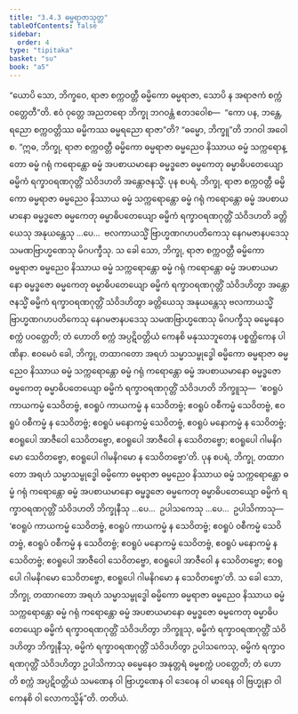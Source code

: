 ```yaml
---
title: "3.4.3 ဓမ္မရာဇာသုတ္တ"
tableOfContents: false
sidebar:
  order: 4
type: "tipitaka"
basket: "su"
book: "a5"
---
```



<DynamicBreadcrumb />

<Division number="133" book="a5">

<Paragraph number="743" book="a5">
“ယောပိ သော, ဘိက္ခဝေ, ရာဇာ စက္ကဝတ္တီ ဓမ္မိကော ဓမ္မရာဇာ, သောပိ န အရာဇကံ စက္ကံ ဝတ္တေတီ”တိ. ဧဝံ ဝုတ္တေ အညတရော ဘိက္ခု ဘဂဝန္တံ ဧတဒဝေါစ—  “ကော ပန, ဘန္တေ, ရညော စက္ကဝတ္တိဿ ဓမ္မိကဿ ဓမ္မရညော ရာဇာ”တိ? “ဓမ္မော, ဘိက္ခူ”တိ ဘဂဝါ အဝေါစ.
</Paragraph>

<Paragraph number="744" book="a5">
“ဣဓ, ဘိက္ခု, ရာဇာ စက္ကဝတ္တီ ဓမ္မိကော ဓမ္မရာဇာ ဓမ္မညေဝ နိဿာယ ဓမ္မံ သက္ကရောန္တော ဓမ္မံ ဂရုံ ကရောန္တော ဓမ္မံ အပစာယမာနော ဓမ္မဒ္ဓဇော ဓမ္မကေတု ဓမ္မာဓိပတေယျော ဓမ္မိကံ ရက္ခာဝရဏဂုတ္တိံ သံဝိဒဟတိ အန္တောဇနသ္မိံ.
</Paragraph>

<Paragraph number="745" book="a5">
ပုန စပရံ, ဘိက္ခု, ရာဇာ စက္ကဝတ္တီ ဓမ္မိကော ဓမ္မရာဇာ ဓမ္မညေဝ နိဿာယ ဓမ္မံ သက္ကရောန္တော ဓမ္မံ ဂရုံ ကရောန္တော ဓမ္မံ အပစာယမာနော ဓမ္မဒ္ဓဇော ဓမ္မကေတု ဓမ္မာဓိပတေယျော ဓမ္မိကံ ရက္ခာဝရဏဂုတ္တိံ သံဝိဒဟတိ ခတ္တိယေသု အနုယန္တေသု …ပေ…  ဗလကာယသ္မိံ ဗြာဟ္မဏဂဟပတိကေသု နေဂမဇာနပဒေသု သမဏဗြာဟ္မဏေသု မိဂပက္ခီသု. သ ခေါ သော, ဘိက္ခု, ရာဇာ စက္ကဝတ္တီ ဓမ္မိကော ဓမ္မရာဇာ ဓမ္မညေဝ နိဿာယ ဓမ္မံ သက္ကရောန္တော ဓမ္မံ ဂရုံ ကရောန္တော ဓမ္မံ အပစာယမာနော ဓမ္မဒ္ဓဇော ဓမ္မကေတု ဓမ္မာဓိပတေယျော ဓမ္မိကံ ရက္ခာဝရဏဂုတ္တိံ သံဝိဒဟိတွာ အန္တောဇနသ္မိံ ဓမ္မိကံ ရက္ခာဝရဏဂုတ္တိံ သံဝိဒဟိတွာ ခတ္တိယေသု အနုယန္တေသု ဗလကာယသ္မိံ ဗြာဟ္မဏဂဟပတိကေသု နေဂမဇာနပဒေသု သမဏဗြာဟ္မဏေသု မိဂပက္ခီသု ဓမ္မေနေဝ စက္ကံ ပဝတ္တေတိ; တံ ဟောတိ စက္ကံ အပ္ပဋိဝတ္တိယံ ကေနစိ မနုဿဘူတေန ပစ္စတ္ထိကေန ပါဏိနာ.
</Paragraph>

<Paragraph number="746" book="a5">
ဧဝမေဝံ ခေါ, ဘိက္ခု, တထာဂတော အရဟံ သမ္မာသမ္ဗုဒ္ဓေါ ဓမ္မိကော ဓမ္မရာဇာ ဓမ္မညေဝ နိဿာယ ဓမ္မံ သက္ကရောန္တော ဓမ္မံ ဂရုံ ကရောန္တော ဓမ္မံ အပစာယမာနော ဓမ္မဒ္ဓဇော ဓမ္မကေတု ဓမ္မာဓိပတေယျော ဓမ္မိကံ ရက္ခာဝရဏဂုတ္တိံ သံဝိဒဟတိ ဘိက္ခူသု—  ‘ဧဝရူပံ ကာယကမ္မံ သေဝိတဗ္ဗံ, ဧဝရူပံ ကာယကမ္မံ န သေဝိတဗ္ဗံ; ဧဝရူပံ ဝစီကမ္မံ သေဝိတဗ္ဗံ, ဧဝရူပံ ဝစီကမ္မံ န သေဝိတဗ္ဗံ; ဧဝရူပံ မနောကမ္မံ သေဝိတဗ္ဗံ, ဧဝရူပံ မနောကမ္မံ န သေဝိတဗ္ဗံ; ဧဝရူပေါ အာဇီဝေါ သေဝိတဗ္ဗော, ဧဝရူပေါ အာဇီဝေါ န သေဝိတဗ္ဗော; ဧဝရူပေါ ဂါမနိဂမော သေဝိတဗ္ဗော, ဧဝရူပေါ ဂါမနိဂမော န သေဝိတဗ္ဗော’တိ.
</Paragraph>

<Paragraph number="747" book="a5">
ပုန စပရံ, ဘိက္ခု, တထာဂတော အရဟံ သမ္မာသမ္ဗုဒ္ဓေါ ဓမ္မိကော ဓမ္မရာဇာ ဓမ္မညေဝ နိဿာယ ဓမ္မံ သက္ကရောန္တော ဓမ္မံ ဂရုံ ကရောန္တော ဓမ္မံ အပစာယမာနော ဓမ္မဒ္ဓဇော ဓမ္မကေတု ဓမ္မာဓိပတေယျော ဓမ္မိကံ ရက္ခာဝရဏဂုတ္တိံ သံဝိဒဟတိ ဘိက္ခုနီသု …ပေ…  ဥပါသကေသု …ပေ…  ဥပါသိကာသု—  ‘ဧဝရူပံ ကာယကမ္မံ သေဝိတဗ္ဗံ, ဧဝရူပံ ကာယကမ္မံ န သေဝိတဗ္ဗံ; ဧဝရူပံ ဝစီကမ္မံ သေဝိတဗ္ဗံ, ဧဝရူပံ ဝစီကမ္မံ န သေဝိတဗ္ဗံ; ဧဝရူပံ မနောကမ္မံ သေဝိတဗ္ဗံ, ဧဝရူပံ မနောကမ္မံ န သေဝိတဗ္ဗံ; ဧဝရူပေါ အာဇီဝေါ သေဝိတဗ္ဗော, ဧဝရူပေါ အာဇီဝေါ န သေဝိတဗ္ဗော; ဧဝရူပေါ ဂါမနိဂမော သေဝိတဗ္ဗော, ဧဝရူပေါ ဂါမနိဂမော န သေဝိတဗ္ဗော’တိ.
</Paragraph>

<Paragraph number="748" book="a5">
သ ခေါ သော, ဘိက္ခု, တထာဂတော အရဟံ သမ္မာသမ္ဗုဒ္ဓေါ ဓမ္မိကော ဓမ္မရာဇာ ဓမ္မညေဝ နိဿာယ ဓမ္မံ သက္ကရောန္တော ဓမ္မံ ဂရုံ ကရောန္တော ဓမ္မံ အပစာယမာနော ဓမ္မဒ္ဓဇော ဓမ္မကေတု ဓမ္မာဓိပတေယျော ဓမ္မိကံ ရက္ခာဝရဏဂုတ္တိံ သံဝိဒဟိတွာ ဘိက္ခူသု, ဓမ္မိကံ ရက္ခာဝရဏဂုတ္တိံ သံဝိဒဟိတွာ ဘိက္ခုနီသု, ဓမ္မိကံ ရက္ခာဝရဏဂုတ္တိံ သံဝိဒဟိတွာ ဥပါသကေသု, ဓမ္မိကံ ရက္ခာဝရဏဂုတ္တိံ သံဝိဒဟိတွာ ဥပါသိကာသု ဓမ္မေနေဝ အနုတ္တရံ ဓမ္မစက္ကံ ပဝတ္တေတိ; တံ ဟောတိ စက္ကံ အပ္ပဋိဝတ္တိယံ သမဏေန ဝါ ဗြာဟ္မဏေန ဝါ ဒေဝေန ဝါ မာရေန ဝါ ဗြဟ္မုနာ ဝါ ကေနစိ ဝါ လောကသ္မိန်”တိ.

</Paragraph>
</Division>

<Paragraph number="749" type="center" book="a5">
တတိယံ.
</Paragraph>